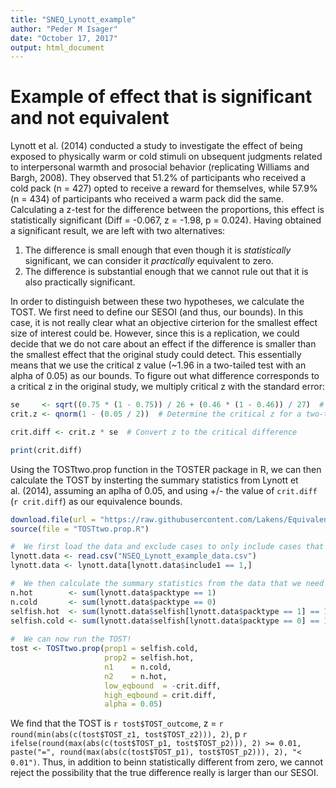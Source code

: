 ```yaml
---
title: "SNEQ_Lynott_example"
author: "Peder M Isager"
date: "October 17, 2017"
output: html_document
---
```


# Example of effect that is significant and not equivalent

Lynott et al. (2014) conducted a study to investigate the effect of being exposed to physically warm or cold stimuli on ubsequent judgments related to interpersonal warmth and prosocial behavior (replicating Williams and Bargh, 2008). They observed that 51.2% of participants who received a cold pack (n = 427) opted to receive a reward for themselves, while 57.9% (n = 434) of participants who received a warm pack did the same. Calculating a z-test for the difference between the proportions, this effect is statistically significant (Diff = -0.067, z = -1.98, p = 0.024). Having obtained a significant result, we are left with two alternatives:

1. The difference is small enough that even though it is *statistically* significant, we can consider it *practically* equivalent to zero.
2. The difference is substantial enough that we cannot rule out that it is also practically significant. 

In order to distinguish between these two hypotheses, we calculate the TOST. We first need to define our SESOI (and thus, our bounds). In this case, it is not really clear what an objective cirterion for the smallest effect size of interest could be. However, since this is a replication, we could decide that we do not care about an effect if the difference is smaller than the smallest effect that the original study could detect. This essentially means that we use the critical z value (~1.96 in a two-tailed test with an alpha of 0.05) as our bounds. To figure out what difference corresponds to a critical z in the original study, we multiply critical z with the standard error:

```r
se     <- sqrt((0.75 * (1 - 0.75)) / 26 + (0.46 * (1 - 0.46)) / 27)  # Calculate the (unpooled) standard error
crit.z <- qnorm(1 - (0.05 / 2))  # Determine the critical z for a two-tailed test with alpha = 0.05

crit.diff <- crit.z * se  # Convert z to the critical difference

print(crit.diff)
```

Using the TOSTtwo.prop function in the TOSTER package in R, we can then calculate the TOST by insterting the summary statistics from Lynott et al. (2014), assuming an aplha of 0.05, and using +/- the value of `crit.diff` (`r crit.diff`) as our equivalence bounds. 

```r

download.file(url = "https://raw.githubusercontent.com/Lakens/EquivalenceTestingForPsychologicalScience/master/TOSTtwo.prop.R", destfile = "TOSTtwo.prop.R")
source(file = "TOSTtwo.prop.R")

#  We first load the data and exclude cases to only include cases that did not meet the authors' exclusion criteria. 
lynott.data <- read.csv("NSEQ_Lynott_example_data.csv")
lynott.data <- lynott.data[lynott.data$include1 == 1,]  

#  We then calculate the summary statistics from the data that we need in the TOST calculation below
n.hot        <- sum(lynott.data$packtype == 1)
n.cold       <- sum(lynott.data$packtype == 0)
selfish.hot  <- sum(lynott.data$selfish[lynott.data$packtype == 1] == 1, na.rm = TRUE) / n.hot
selfish.cold <- sum(lynott.data$selfish[lynott.data$packtype == 0] == 1, na.rm = TRUE) / n.cold
  
#  We can now run the TOST!
tost <- TOSTtwo.prop(prop1 = selfish.cold, 
                     prop2 = selfish.hot, 
                     n1    = n.cold, 
                     n2    = n.hot, 
                     low_eqbound  = -crit.diff, 
                     high_eqbound = crit.diff, 
                     alpha = 0.05)

```

We find that the TOST is `r tost$TOST_outcome`, z = `r round(min(abs(c(tost$TOST_z1, tost$TOST_z2))), 2)`, p `r ifelse(round(max(abs(c(tost$TOST_p1, tost$TOST_p2))), 2) >= 0.01, paste("=", round(max(abs(c(tost$TOST_p1), tost$TOST_p2))), 2), "< 0.01")`. Thus, in addition to beinn statistically different from zero, we cannot reject the possibility that the true difference really is larger than our SESOI.
